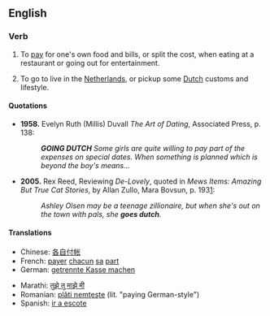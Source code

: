 ==English==

===Verb===
{{en-verb|goes Dutch|going Dutch|went Dutch}}

# {{idiom}} To [[pay]] for one's own food and bills, or split the cost, when eating at a restaurant or going out for entertainment. 
# To go to live in the [[Netherlands]], or pickup some [[Dutch]] customs and lifestyle.

====Quotations====
*'''1958.''' Evelyn Ruth (Millis) Duvall ''The Art of Dating'', Associated Press, p. 138:
*:'''''GOING DUTCH''' Some girls are quite willing to pay part of the expenses on special dates.  When something is planned which is beyond the boy's means...''
*'''2005.'''  Rex Reed, Reviewing ''De-Lovely'', quoted in ''Mews Items: Amazing But True Cat Stories'', by Allan Zullo, Mara Bovsun, p. 193[http://books.google.com/books?id=m2G5BIoIKZgC&pg=RA1-PA193&dq=%22goes+Dutch%22&lr=&ei=Ip1kR6PgCYLusgPSorScAw&sig=pPIwDBOtKTAZB9TTurE0u7j-7oY#PRA1-PA195,M1]:
*:''Ashley Olsen may be a teenage zillionaire, but when she's out on the town with pals, she '''goes dutch'''. ''

====Translations====
{{top}}
*Chinese: [[各自付帐]]
*French: [[payer]] [[chacun]] [[sa]] [[part#French|part]]
*German: [[getrennte Kasse machen]]
{{mid}}
*Marathi: [[तुझे तु माझे मी]]
*Romanian: [[plăti nemţeşte]] (lit. "paying German-style")
*Spanish: [[ir a escote]]
{{bottom}}